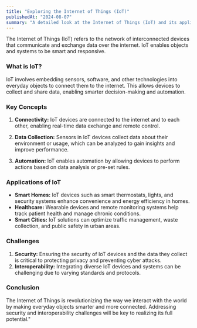 ```yaml
---
title: "Exploring the Internet of Things (IoT)"
publishedAt: "2024-08-07"
summary: "A detailed look at the Internet of Things (IoT) and its applications in everyday life."
---
```


The Internet of Things (IoT) refers to the network of interconnected devices that communicate and exchange data over the internet. IoT enables objects and systems to be smart and responsive.

### What is IoT?

IoT involves embedding sensors, software, and other technologies into everyday objects to connect them to the internet. This allows devices to collect and share data, enabling smarter decision-making and automation.

### Key Concepts

1. **Connectivity:**
   IoT devices are connected to the internet and to each other, enabling real-time data exchange and remote control.

2. **Data Collection:**
   Sensors in IoT devices collect data about their environment or usage, which can be analyzed to gain insights and improve performance.

3. **Automation:**
   IoT enables automation by allowing devices to perform actions based on data analysis or pre-set rules.

### Applications of IoT

- **Smart Homes:** IoT devices such as smart thermostats, lights, and security systems enhance convenience and energy efficiency in homes.
- **Healthcare:** Wearable devices and remote monitoring systems help track patient health and manage chronic conditions.
- **Smart Cities:** IoT solutions can optimize traffic management, waste collection, and public safety in urban areas.

### Challenges

1. **Security:** Ensuring the security of IoT devices and the data they collect is critical to protecting privacy and preventing cyber attacks.
2. **Interoperability:** Integrating diverse IoT devices and systems can be challenging due to varying standards and protocols.

### Conclusion

The Internet of Things is revolutionizing the way we interact with the world by making everyday objects smarter and more connected. Addressing security and interoperability challenges will be key to realizing its full potential."
